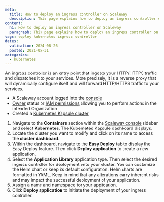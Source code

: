 ```yaml
---
meta:
  title: How to deploy an ingress controller on Scaleway
  description: This page explains how to deploy an ingress controller on a Scaleway Kubernetes Kapsule or Kosmos cluster.
content:
  h1: How to deploy an ingress controller on Scaleway
  paragraph: This page explains how to deploy an ingress controller on a Scaleway Kubernetes Kapsule or Kosmos cluster.
tags: deploy kubernetes ingress-controller
dates:
  validation: 2024-08-26
  posted: 2021-05-31
categories:
  - kubernetes
---
```


An [ingress controller](/kubernetes/concepts/#ingress-controller) is an entry point that ingests your HTTP/HTTPS traffic and dispatches it to your services. More precisely, it is a reverse proxy that will dynamically configure itself and will forward HTTP/HTTPS traffic to your services.

<Macro id="requirements" />

- A Scaleway account logged into the [console](https://console.scaleway.com)
- [Owner](/iam/concepts/#owner) status or [IAM permissions](/iam/concepts/#permission) allowing you to perform actions in the intended Organization
- Created a [Kubernetes Kapsule cluster](/kubernetes/how-to/create-cluster/)

1. Navigate to the **Containers** section within the [Scaleway console](https://console.scaleway.com) sidebar and select **Kubernetes**. The Kubernetes Kapsule dashboard displays.
2. Locate the cluster you want to modify and click on its name to access the **cluster dashboard**.
3. Within the dashboard, navigate to the **Easy Deploy** tab to display the Easy Deploy feature. Then click **Deploy application** to create a new application.
4. Select the **Application Library** application type. Then select the desired ingress controller for deployment onto your cluster.
   <Message type="note">
     You can customize the Helm chart or keep its default configuration. Helm charts are formatted in YAML. Keep in mind that any alterations carry inherent risks and may impact the successful deployment of your application.
   </Message>
5. Assign a name and namespace for your application.
6. Click **Deploy application** to initiate the deployment of your ingress controller.


